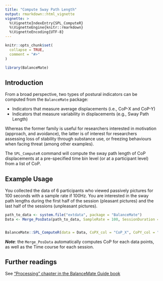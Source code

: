 ```yaml
---
title: "Compute Sway Path Length"
output: rmarkdown::html_vignette
vignette: >
  %\VignetteIndexEntry{SPL_ComputeR}
  %\VignetteEngine{knitr::rmarkdown}
  %\VignetteEncoding{UTF-8}
---
```


```r
knitr::opts_chunk$set(
  collapse = TRUE,
  comment = "#>"
)
```

```r
library(BalanceMate)
```


## Introduction

From a broad perspective, two types of postural indicators can be computed from the `BalanceMate` package: 

- Indicators that measure average displacements (i.e., CoP-X and CoP-Y)
- Indicators that measure variability in displacements (e.g., Sway Path Length)

Whereas the former family is useful for researchers interested in motivation (approach, and avoidance), the latter is of interest for researchers assessing loss of stability through substance use, or freezing behaviours when facing threat (among other examples).

The `SPL_ComputeR` command will compute the sway path length of CoP displacements at a pre-specified time bin level (or at a participant level) from a list of CoP.

## Example Usage

You collected the data of 6 participants who viewed passively pictures for 100 seconds with a sample rate if 100Hz. You are interested in the sway path lengths during the first half of the session (pleasant pictures) and the last half of the sessions (unpleasant pictures).

```r
path_to_data <- system.file("extdata", package = "BalanceMate")
Data <- Merge_PosData(path_to_data, SampleRate = 100, SessionDuration = 100)


BalanceMate::SPL_ComputeR(data = Data, CoPX_col = "CoP_X", CoPY_col = "CoP_Y", ID = "file_name", time_col = "Time", epoch_length = 50)
```

***Note***: the `Merge_PosData` automatically computes CoP for each data points, as well as the Time course for each session.

## Further readings

See ["Processing" chapter in the BalanceMate Guide book](https://jeanmoneger.com/book/processing)

